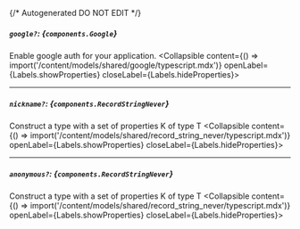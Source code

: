 {/* Autogenerated DO NOT EDIT  */}

##### `google?`: *{`components.Google`}*
Enable google auth for your application.
<Collapsible content={() => import('/content/models/shared/google/typescript.mdx')} openLabel={Labels.showProperties} closeLabel={Labels.hideProperties}>
</Collapsible>

---
##### `nickname?`: *{`components.RecordStringNever`}*
Construct a type with a set of properties K of type T
<Collapsible content={() => import('/content/models/shared/record_string_never/typescript.mdx')} openLabel={Labels.showProperties} closeLabel={Labels.hideProperties}>
</Collapsible>

---
##### `anonymous?`: *{`components.RecordStringNever`}*
Construct a type with a set of properties K of type T
<Collapsible content={() => import('/content/models/shared/record_string_never/typescript.mdx')} openLabel={Labels.showProperties} closeLabel={Labels.hideProperties}>
</Collapsible>


